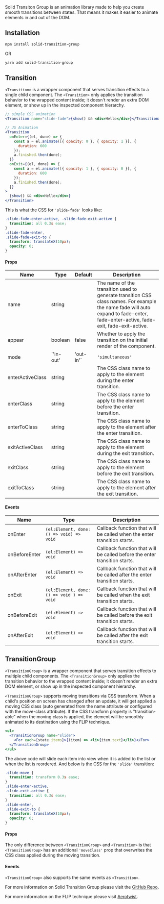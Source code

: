 
<Title>Solid Transition Group</Title>

Solid Transiton Group is an animation library made to help you create smooth transitions between states. That means it makes it easier to animate elements in and out of the DOM.

## Installation

```bash
npm install solid-transition-group
```

OR

```bash
yarn add solid-transition-group
```

## Transition

`<Transition>` is a wrapper component that serves transition effects to a single child component. The `<Transition>` only applies the transition behavior to the wrapped content inside; it doesn't render an extra DOM element, or show up in the inspected component hierarchy.

```jsx
// simple CSS animation
<Transition name="slide-fade">{show() && <div>Hello</div>}</Transition>

// JS Animation
<Transition
  onEnter={(el, done) => {
    const a = el.animate([{ opacity: 0 }, { opacity: 1 }], {
      duration: 600
    });
    a.finished.then(done);
  }}
  onExit={(el, done) => {
    const a = el.animate([{ opacity: 1 }, { opacity: 0 }], {
      duration: 600
    });
    a.finished.then(done);
  }}
>
  {show() && <div>Hello</div>}
</Transition>
```

This is what the CSS for `'slide-fade'` looks like:

```css
.slide-fade-enter-active, .slide-fade-exit-active {
  transition: all 0.3s ease;
}
.slide-fade-enter,
.slide-fade-exit-to {
  transform: translateX(10px);
  opacity: 0;
}
```

#### Props

| Name | Type | Default | Description |
| --- | --- | --- | --- |
| name | string | | The name of the transition used to generate transition CSS class names. For example the name fade will auto expand to fade-enter, fade-enter-active, fade-exit, fade-exit-active. |
| appear | boolean | false | Whether to apply the transition on the initial render of the component. |
| mode | `'in-out' | 'out-in'` | `'simultaneous'` | The transition mode that controls the timing sequence of the leaving/entering transitions. |
| enterActiveClass | string | | The CSS class name to apply to the element during the enter transition. |
| enterClass | string | | The CSS class name to apply to the element before the enter transition. |
| enterToClass | string | | The CSS class name to apply to the element after the enter transition. |
| exitActiveClass | string | | The CSS class name to apply to the element during the exit transition. |
| exitClass | string | | The CSS class name to apply to the element before the exit transition. |
| exitToClass | string | | The CSS class name to apply to the element after the exit transition. |

#### Events

| Name          | Type                                      | Description                                                               |
| ------------- | ----------------------------------------- | ------------------------------------------------------------------------- |
| onEnter       | `(el:Element, done: () => void) => void`  | Callback function that will be called when the enter transition starts.   |
| onBeforeEnter | `(el:Element) => void`                    | Callback function that will be called before the enter transition starts. |
| onAfterEnter  | `(el:Element) => void`                    | Callback function that will be called after the enter transition starts.  |
| onExit        | `(el:Element, done: () => void ) => void` | Callback function that will be called when the exit transition starts.    |
| onBeforeExit  | `(el:Element) => void`                    | Callback function that will be called before the exit transition starts.  |
| onAfterExit   | `(el:Element) => void`                    | Callback function that will be called after the exit transition starts.   |

## TransitionGroup

`<TransitionGroup>` is a wrapper component that serves transition effects to multiple child components. The `<TransitionGroup>` only applies the transition behavior to the wrapped content inside; it doesn't render an extra DOM element, or show up in the inspected component hierarchy.

`<TransitionGroup>` supports moving transitions via CSS transform. When a child's position on screen has changed after an update, it will get applied a moving CSS class (auto generated from the name attribute or configured with the move-class attribute). If the CSS transform property is "transition-able" when the moving class is applied, the element will be smoothly animated to its destination using the FLIP technique.

```jsx
<ul>
  <TransitionGroup name="slide">
    <For each={state.items}>{(item) => <li>{item.text}</li>}</For>
  </TransitionGroup>
</ul>
```

The above code will slide each item into view when it is added to the list or when the list is reordered. And below is the CSS for the `'slide'` transition:

```css
.slide-move {
  transition: transform 0.3s ease;
}
.slide-enter-active,
.slide-exit-active {
  transition: all 0.3s ease;
}
.slide-enter,
.slide-exit-to {
  transform: translateX(10px);
  opacity: 0;
}
```

#### Props

The only difference between `<TransitionGroup>` and `<Transition>` is that `<TransitionGroup>` has an additional `'moveClass'` prop that overwrites the CSS class applied during the moving transition.

#### Events

`<TransitionGroup>` also supports the same events as `<Transition>`.

<Aside>
  For more information on Solid Transition Group please visit the <a href="https://github.com/solidjs/solid-transition-group"> GitHub Repo</a>.

For more information on the FLIP technique please visit <a href="https://aerotwist.com/blog/flip-your-animations/">Aerotwist</a>.

</Aside>
